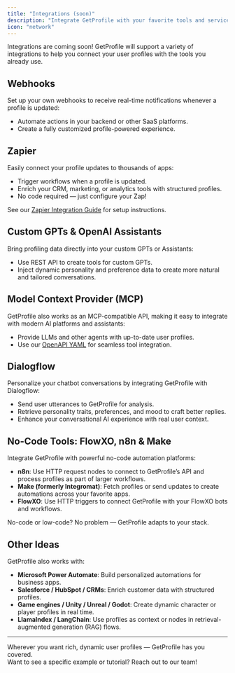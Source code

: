 ```yaml
---
title: "Integrations (soon)"
description: "Integrate GetProfile with your favorite tools and services"
icon: "network"
---
```


Integrations are coming soon! GetProfile will support a variety of integrations to help you connect your user profiles with the tools you already use.

## Webhooks

Set up your own webhooks to receive real-time notifications whenever a profile is updated:

- Automate actions in your backend or other SaaS platforms.
- Create a fully customized profile-powered experience.

## Zapier

Easily connect your profile updates to thousands of apps:

- Trigger workflows when a profile is updated.
- Enrich your CRM, marketing, or analytics tools with structured profiles.
- No code required — just configure your Zap!

See our [Zapier Integration Guide](#) for setup instructions.

## Custom GPTs & OpenAI Assistants

Bring profiling data directly into your custom GPTs or Assistants:

- Use REST API to create tools for custom GPTs.
- Inject dynamic personality and preference data to create more natural and tailored conversations.

## Model Context Provider (MCP)

GetProfile also works as an MCP-compatible API, making it easy to integrate with modern AI platforms and assistants:

- Provide LLMs and other agents with up-to-date user profiles.
- Use our [OpenAPI YAML](https://yourapp.com/openapi.yaml) for seamless tool integration.

## Dialogflow

Personalize your chatbot conversations by integrating GetProfile with Dialogflow:

- Send user utterances to GetProfile for analysis.
- Retrieve personality traits, preferences, and mood to craft better replies.
- Enhance your conversational AI experience with real user context.

## No-Code Tools: FlowXO, n8n & Make

Integrate GetProfile with powerful no-code automation platforms:

- **n8n**: Use HTTP request nodes to connect to GetProfile’s API and process profiles as part of larger workflows.
- **Make (formerly Integromat)**: Fetch profiles or send updates to create automations across your favorite apps.
- **FlowXO**: Use HTTP triggers to connect GetProfile with your FlowXO bots and workflows.

No-code or low-code? No problem — GetProfile adapts to your stack.

## Other Ideas

GetProfile also works with:

- **Microsoft Power Automate**: Build personalized automations for business apps.
- **Salesforce / HubSpot / CRMs**: Enrich customer data with structured profiles.
- **Game engines / Unity / Unreal / Godot**: Create dynamic character or player profiles in real time.
- **LlamaIndex / LangChain**: Use profiles as context or nodes in retrieval-augmented generation (RAG) flows.

---

Wherever you want rich, dynamic user profiles — GetProfile has you covered.  
Want to see a specific example or tutorial? Reach out to our team!
